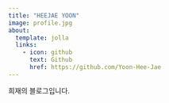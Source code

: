 ```yaml
---
title: "HEEJAE YOON"
image: profile.jpg
about:
  template: jolla
  links:
    - icon: github
      text: Github
      href: https://github.com/Yoon-Hee-Jae
---
```


희재의 블로그입니다.
